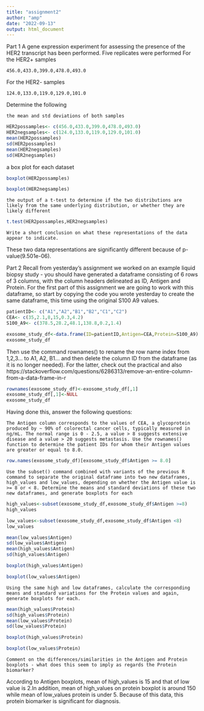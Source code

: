 ```yaml
---
title: "assignment2"
author: "amp"
date: "2022-09-13"
output: html_document
---
```


Part 1
A gene expression experiment for assessing the presence of the HER2 transcript has been performed.
Five replicates were performed
For the HER2+ samples

    456.0,433.0,399.0,478.0,493.0

For the HER2- samples

    124.0,133.0,119.0,129.0,101.0

Determine the following

    the mean and std deviations of both samples
```r
HER2possamples<- c(456.0,433.0,399.0,478.0,493.0)
HER2negsamples<- c(124.0,133.0,119.0,129.0,101.0)
mean(HER2possamples)
sd(HER2possamples)
mean(HER2negsamples)
sd(HER2negsamples)
```
   
   a box plot for each dataset
```r
boxplot(HER2possamples)
```

```r
boxplot(HER2negsamples)
```
    the output of a t-test to determine if the two distributions are likely from the same underlying distribution, or whether they are likely different
```r
t.test(HER2possamples,HER2negsamples)
```
    Write a short conclusion on what these representations of the data appear to indicate.
These two data representations are significantly different because of p-value(9.501e-06).   

Part 2
Recall from yesterday's assignment we worked on an example liquid biopsy study - you should have generated a dataframe consisting of 6 rows of 3 columns, with the column headers delineated as ID, Antigen and Protein.
For the first part of this assignment we are going to work with this dataframe, so start by copying the code you wrote yesterday to create the same dataframe, this time using the original S100 A9 values.
```r
patientID<- c("A1","A2","B1","B2","C1","C2")
CEA<- c(35,2.1,8,15,0.3,4.2)
S100_A9<- c(378.5,28.2,48.1,138.8,0.2,1.4)
```

```r
exosome_study_df<-data.frame(ID=patientID,Antigen=CEA,Protein=S100_A9)
exosome_study_df
```
Then use the command rownames() to rename the row name index from 1,2,3... to A1, A2, B1... and then delete the column ID from the dataframe (as it is no longer needed). For the latter, check out the practical and also https://stackoverflow.com/questions/6286313/remove-an-entire-column-from-a-data-frame-in-r

```r
rownames(exosome_study_df)<-exosome_study_df[,1]
exosome_study_df[,1]<-NULL
exosome_study_df
```
Having done this, answer the following questions:

    The Antigen column corresponds to the values of CEA, a glycoprotein produced by ~ 90% of colorectal cancer cells, typically measured in ng/mL. The normal range is 0 - 2.5, a value > 8 suggests extensive disease and a value > 20 suggests metastasis. Use the rownames() function to determine the patient IDs for whom their Antigen values are greater or equal to 8.0.
```r
row.names(exosome_study_df)[exosome_study_df$Antigen >= 8.0]
```

    Use the subset() command combined with variants of the previous R command to separate the original dataframe into two new dataframes, high_values and low_values, depending on whether the Antigen value is >= 8 or < 8. Determine the means and standard deviations of these two new dataframes, and generate boxplots for each
```r
high_values<-subset(exosome_study_df,exosome_study_df$Antigen >=8)
high_values
```

```r
low_values<-subset(exosome_study_df,exosome_study_df$Antigen <8)
low_values
```

```r
mean(low_values$Antigen)
sd(low_values$Antigen)
mean(high_values$Antigen)
sd(high_values$Antigen)
```

```r
boxplot(high_values$Antigen)
```

```r
boxplot(low_values$Antigen)
```
    Using the same high and low dataframes, calculate the corresponding means and standard variations for the Protein values and again, generate boxplots for each.
```r
mean(high_values$Protein)
sd(high_values$Protein)
mean(low_values$Protein)
sd(low_values$Protein)
```

```r
boxplot(high_values$Protein)
```

```r
boxplot(low_values$Protein)
```

    Comment on the differences/similarities in the Antigen and Protein boxplots - what does this seem to imply as regards the Protein biomarker?

According to Antigen boxplots, mean of high_values is 15 and that of low value is 2.In addition, mean of high_values on protein boxplot is around 150 while mean of low_values protein is under 5. Because of this data, this protein biomarker is significant for diagnosis.  
